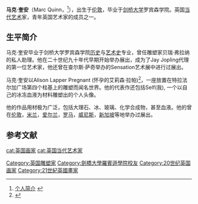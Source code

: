 {{blpsources|time=2014-04-08T03:20:04+00:00}}
{{coi|time=2014-04-08T03:20:04+00:00}}
{{Infobox artist
| name          = 马克·奎安
| image         =
| imagesize     =
| caption       = 
| birthname     = Marc Quinn
| birthdate     = 1964
| birthplace    = 英国[[伦敦|伦敦]]
| death_date     =
| death_place    =
| nationality   = 英国
| field         = [[当代艺术|当代艺术]], [[绘画|绘画]]，[[雕塑|雕塑]]
| training      = [[剑桥|剑桥]]大学罗宾森学院，英国
| movement      = 
| works         = 自我；怀孕的艾莉森·拉帕
| patrons       = 
| influenced by =
| influenced    =
| awards        = 
}}

'''马克·奎安'''（Marc Quinn，{{bd|1964年}}<ref name=ag>[http://artpluralgallery.com/1-en-art-a49-bio_marc-quinn.html#.UhsoZNI3C5I 个人简介] {{webarchive|url=https://web.archive.org/web/20121016234306/http://www.artpluralgallery.com/1-en-art-a49-bio_marc-quinn.html |date=2012-10-16 }}</ref>），出生于[[伦敦|伦敦]]，毕业于[[剑桥大学|剑桥大学]]罗宾森学院。英国[[当代艺术|当代艺术]]家，青年英国艺术家的成员之一。

==生平简介==
马克·奎安毕业于剑桥大学罗宾森学院[[历史|历史]]与[[艺术史|艺术史]]专业，曾任雕塑家贝瑞·弗拉纳的私人助理。他在二十世纪九十年代早期开始举办展出，成为了Jay Jopling代理的第一位艺术家，他还曾在查尔斯·萨奇举办的Sensation艺术展中进行过展出。

马克·奎安以Alison Lapper Pregnant (怀孕的艾莉森·拉帕)<ref name=mq>{{Cite web |url=http://www.marcquinn.com/biography/ |title=官方个人简介 |accessdate=2013-08-26 |archive-date=2013-09-14 |archive-url=https://web.archive.org/web/20130914035254/http://www.marcquinn.com/biography/ |dead-url=no }}</ref>，一座放置在特拉法尔加广场第四个柱基上的雕塑而闻名世界。他的代表作还包括Self(我), 一个以自己的冰冻血液为材料雕塑出的个人头像。

他的作品用材极为广泛，包括大理石、冰、玻璃、化学合成物，甚至血液。他的曾在[[伦敦|伦敦]]，[[米兰|米兰]]，[[爱尔兰|爱尔兰]]，[[罗马|罗马]]，[[威尼斯|威尼斯]]，[[新加坡|新加坡]]等地举办过展出。

==参考文献==
{{reflist}}

{{Authority control}}
{{DEFAULTSORT:quinn}}
[[cat:英国画家|cat:英国画家]]
[[Category:英国雕塑家|Category:英国雕塑家]]
[[Category:劍橋大學羅賓遜學院校友|Category:劍橋大學羅賓遜學院校友]]
[[cat:英国当代艺术家|cat:英国当代艺术家]]
[[Category:20世纪英国画家|Category:20世纪英国画家]]
[[Category:21世紀英國畫家|Category:21世紀英國畫家]]